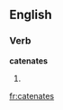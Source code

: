 
==English==

===Verb===
'''catenates'''

# {{third-person singular of|[[catenate]]}}

[[fr:catenates]]